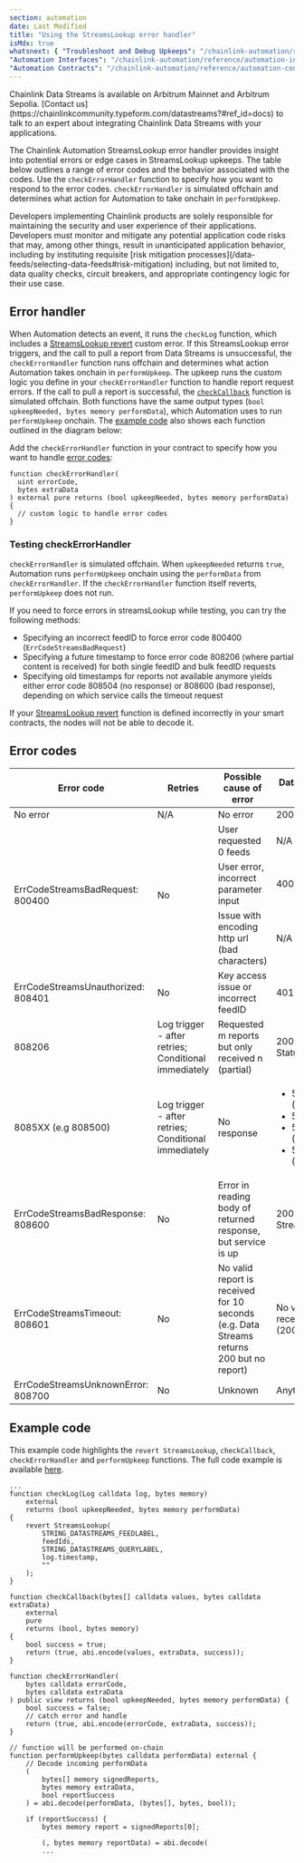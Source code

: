 ```yaml
---
section: automation
date: Last Modified
title: "Using the StreamsLookup error handler"
isMdx: true
whatsnext: { "Troubleshoot and Debug Upkeeps": "/chainlink-automation/reference/debugging-errors",
"Automation Interfaces": "/chainlink-automation/reference/automation-interfaces",
"Automation Contracts": "/chainlink-automation/reference/automation-contracts" }
---
```



<Aside type="note" title="Data Streams Mainnet Access">
  Chainlink Data Streams is available on Arbitrum Mainnet and Arbitrum Sepolia. [Contact
  us](https://chainlinkcommunity.typeform.com/datastreams?#ref_id=docs) to talk to an expert about integrating Chainlink
  Data Streams with your applications.
</Aside>

The Chainlink Automation StreamsLookup error handler provides insight into potential errors or edge cases in StreamsLookup upkeeps. The table below outlines a range of error codes and the behavior associated with the codes. Use the `checkErrorHandler` function to specify how you want to respond to the error codes. `checkErrorHandler` is simulated offchain and determines what action for Automation to take onchain in `performUpkeep`.

<Aside type="caution" title="Developer responsibility">
  Developers implementing Chainlink products are solely responsible for maintaining the security and user experience of
  their applications. Developers must monitor and mitigate any potential application code risks that may, among other
  things, result in unanticipated application behavior, including by instituting requisite [risk mitigation
  processes](/data-feeds/selecting-data-feeds#risk-mitigation) including, but not limited to, data quality checks,
  circuit breakers, and appropriate contingency logic for their use case.
</Aside>

## Error handler

When Automation detects an event, it runs the `checkLog` function, which includes a [StreamsLookup revert](/chainlink-automation/reference/automation-interfaces#streamslookup-revert) custom error. If this StreamsLookup error triggers, and the call to pull a report from Data Streams is unsuccessful, the `checkErrorHandler` function runs offchain and determines what action Automation takes onchain in `performUpkeep`. The upkeep runs the custom logic you define in your `checkErrorHandler` function to handle report request errors. If the call to pull a report is successful, the [`checkCallback`](/chainlink-automation/reference/automation-interfaces#checkcallback-function) function is simulated offchain. Both functions have the same output types (`bool upkeepNeeded, bytes memory performData`), which Automation uses to run `performUpkeep` onchain. The [example code](#example-code) also shows each function outlined in the diagram below:

<ClickToZoom
  src="/images/automation/streamslookup-errorhandler-horizontal.png"
  alt="Error handler flow diagram"
  style="display: block; margin-left: auto; margin-right: auto;"
/>

Add the `checkErrorHandler` function in your contract to specify how you want to handle [error codes](#error-codes):

```solidity
function checkErrorHandler(
  uint errorCode,
  bytes extraData
) external pure returns (bool upkeepNeeded, bytes memory performData) {
  // custom logic to handle error codes
}
```

### Testing checkErrorHandler

`checkErrorHandler` is simulated offchain. When `upkeepNeeded` returns `true`, Automation runs `performUpkeep` onchain using the `performData` from `checkErrorHandler`. If the `checkErrorHandler` function itself reverts, `performUpkeep` does not run.

If you need to force errors in streamsLookup while testing, you can try the following methods:

- Specifying an incorrect feedID to force error code 800400 (`ErrCodeStreamsBadRequest`)
- Specifying a future timestamp to force error code 808206 (where partial content is received) for both single feedID and bulk feedID requests
- Specifying old timestamps for reports not available anymore yields either error code 808504 (no response) or 808600 (bad response), depending on which service calls the timeout request

If your [StreamsLookup revert](/chainlink-automation/reference/automation-interfaces#streamslookup-revert) function is defined incorrectly in your smart contracts, the nodes will not be able to decode it.

## Error codes

<table>
  <thead>
    <tr>
      <th>Error code</th>
      <th>Retries</th>
      <th>Possible cause of error</th>
      <th>Data Streams equivalent API response</th>
    </tr>
  </thead>
  <tbody>
    <tr>
      <td>No error</td>
      <td>N/A</td>
      <td>No error</td>
      <td>200 (Status OK)</td>
    </tr>
    <tr>
      <td rowspan="3">ErrCodeStreamsBadRequest: 800400</td>
      <td rowspan="3">No</td>
      <td>User requested 0 feeds</td>
      <td>N/A</td>
    </tr>
    <tr>
      <td>User error, incorrect parameter input</td>
      <td>400 (StatusBadRequest)</td>
    </tr>
    <tr>
      <td>Issue with encoding http url (bad characters)</td>
      <td>N/A</td>
    </tr>
    <tr>
      <td>ErrCodeStreamsUnauthorized: 808401</td>
      <td>No</td>
      <td>Key access issue or incorrect feedID</td>
      <td>401 (StatusUnauthorized)</td>
    </tr>
    <tr>
      <td>808206</td>
      <td>Log trigger - after retries; Conditional immediately</td>
      <td>Requested m reports but only received n (partial)</td>
      <td>200 (Status OK) or StatusPartialContent</td>
    </tr>
    <tr>
      <td>8085XX (e.g 808500)</td>
      <td>Log trigger - after retries; Conditional immediately</td>
      <td>No response</td>
      <td>
        <ul>
          <li>500 (StatusInternalServerError)</li>
          <li>502 (StatusBadGateway)</li>
          <li>503 (StatusServiceUnavailable)</li>
          <li>504 (StatusGatewayTimeout)</li>
        </ul>
      </td>
    </tr>
    <tr id="808600">
      <td>ErrCodeStreamsBadResponse: 808600</td>
      <td>No</td>
      <td>Error in reading body of returned response, but service is up</td>
      <td>200 but can't decode Data Streams output</td>
    </tr>
    <tr id="808601">
      <td>ErrCodeStreamsTimeout: 808601</td>
      <td>No</td>
      <td>No valid report is received for 10 seconds (e.g. Data Streams returns 200 but no report)</td>
      <td>No valid Data Streams report received within 10 seconds (200 but no report)</td>
    </tr>
    <tr id="808700">
      <td>ErrCodeStreamsUnknownError: 808700</td>
      <td>No</td>
      <td>Unknown</td>
      <td>Anything else</td>
    </tr>
  </tbody>
</table>

## Example code

This example code highlights the `revert StreamsLookup`, `checkCallback`, `checkErrorHandler` and `performUpkeep` functions. The full code example is available [here](https://github.com/smartcontractkit/documentation/blob/main/public/samples/Automation/StreamsWithError.sol).

```solidity
...
function checkLog(Log calldata log, bytes memory)
    external
    returns (bool upkeepNeeded, bytes memory performData)
{
    revert StreamsLookup(
        STRING_DATASTREAMS_FEEDLABEL,
        feedIds,
        STRING_DATASTREAMS_QUERYLABEL,
        log.timestamp,
        ""
    );
}

function checkCallback(bytes[] calldata values, bytes calldata extraData)
    external
    pure
    returns (bool, bytes memory)
{
    bool success = true;
    return (true, abi.encode(values, extraData, success));
}

function checkErrorHandler(
    bytes calldata errorCode,
    bytes calldata extraData
) public view returns (bool upkeepNeeded, bytes memory performData) {
    bool success = false;
    // catch error and handle
    return (true, abi.encode(errorCode, extraData, success));
}

// function will be performed on-chain
function performUpkeep(bytes calldata performData) external {
    // Decode incoming performData
    (
        bytes[] memory signedReports,
        bytes memory extraData,
        bool reportSuccess
    ) = abi.decode(performData, (bytes[], bytes, bool));

    if (reportSuccess) {
        bytes memory report = signedReports[0];

        (, bytes memory reportData) = abi.decode(
        ...
```
